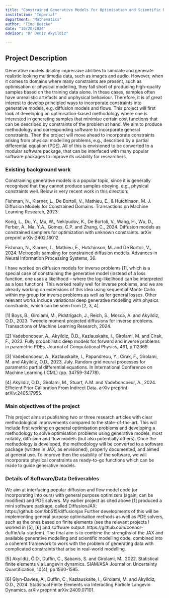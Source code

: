 ```yaml
---
title: "Constrained Generative Models for Optimisation and Scientific Modelling"
institution: "Imperial"
department: "Mathematics"
author: "Timo Betcke"
date: "10/20/2024"
advisor: "Dr Deniz Akyildiz"

---
```

## Project Description

Generative models display impressive abilities to simulate and generate realistic looking multimedia data, such as images and audio. However, when it comes to domains where many constraints are present, such as optimisation or physical modelling, they fall short of producing high-quality samples based on the training data alone. In these cases, samples often have unrealistic artefacts and unphysical behaviour. Therefore, it is of great interest to develop principled ways to incorporate constraints into generative models, e.g. diffusion models and flows. This project will first look at developing an optimisation-based methodology where one is interested in generating samples that minimise certain cost functions that can be described by constraints of the problem at hand. We aim to produce methodology and corresponding software to incorporate general constraints. Then the project will move ahead to incorporate constraints arising from physical modelling problems, e.g., described by a partial differential equation (PDE). All of this is envisioned to be converted to a modular software package, that can be interfaced with many popular software packages to improve its usability for researchers.

### Existing background work

Constraining generative models is a popular topic, since it is generally recognised that they cannot produce samples obeying, e.g., physical constraints well. Below is very recent work in this direction:

Fishman, N., Klarner, L., De Bortoli, V., Mathieu, E., & Hutchinson, M. J. Diffusion Models for Constrained Domains. Transactions on Machine Learning Research, 2023.

Kong, L., Du, Y., Mu, W., Neklyudov, K., De Bortoli, V., Wang, H., Wu, D., Ferber, A., Ma, Y.A., Gomes, C.P. and Zhang, C., 2024. Diffusion models as constrained samplers for optimization with unknown constraints. arXiv preprint arXiv:2402.18012.

Fishman, N., Klarner, L., Mathieu, E., Hutchinson, M. and De Bortoli, V., 2024. Metropolis sampling for constrained diffusion models. Advances in Neural Information Processing Systems, 36.

I have worked on diffusion models for inverse problems [1], which is a special case of constraining the generative model (instead of a loss function, one uses a likelihood – where the log-likelihood can be interpreted as a loss function). This worked really well for inverse problems, and we are already working on extensions of this idea using sequential Monte Carlo within my group for inverse problems as well as for general losses. Other relevant works include variational deep generative modelling with physics constraints, which can be seen from [2, 3, 4].

[1] Boys, B., Girolami, M., Pidstrigach, J., Reich, S., Mosca, A. and Akyildiz, O.D., 2023. Tweedie moment projected diffusions for inverse problems. Transactions of Machine Learning Research, 2024.

[2] Vadeboncoeur, A., Akyildiz, Ö.D., Kazlauskaite, I., Girolami, M. and Cirak, F., 2023. Fully probabilistic deep models for forward and inverse problems in parametric PDEs. Journal of Computational Physics, 491, p.112369.

[3] Vadeboncoeur, A., Kazlauskaite, I., Papandreou, Y., Cirak, F., Girolami, M. and Akyildiz, O.D., 2023, July. Random grid neural processes for parametric partial differential equations. In International Conference on Machine Learning (ICML) (pp. 34759-34778).

[4] Akyildiz, O.D., Girolami, M., Stuart, A.M. and Vadeboncoeur, A., 2024. Efficient Prior Calibration From Indirect Data. arXiv preprint arXiv:2405.17955.

### Main objectives of the project

This project aims at publishing two or three research articles with clear methodological improvements compared to the state-of-the-art. This will include first working on general optimisation problems and developing a methodology to solve optimisation problems using generative models, most notably, diffusion and flow models (but also potentially others). Once the methodology is developed, the methodology will be converted to a software package (written in JAX, as envisioned), properly documented, and aimed at general use. To improve then the usability of the software, we will incorporate physical constraints as ready-to-go functions which can be made to guide generative models.

### Details of Software/Data Deliverables

We aim at interfacing popular diffusion and flow model code (or incorporating into ours) with general purpose optimizers (again, can be modified) and PDE solvers. My earlier project as cited above [1] produced a mini software package, called DiffusionJAX: https://github.com/bb515/diffusionjax Further developments of this will be implementing general purpose optimisation methods as well as PDE solvers, such as the ones based on finite elements (see the relevant projects I worked in [5], [6] and software output: https://github.com/connor-duffin/ula-statfem). The final aim is to combine the strengths of the JAX and available generative modelling and scientific modelling code, combined into a coherent framework to work with the problem of generating data with complicated constraints that arise in real-world modelling.

[5] Akyildiz, Ö.D., Duffin, C., Sabanis, S. and Girolami, M., 2022. Statistical finite elements via Langevin dynamics. SIAM/ASA Journal on Uncertainty Quantification, 10(4), pp.1560-1585.

[6] Glyn-Davies, A., Duffin, C., Kazlauskaite, I., Girolami, M. and Akyildiz, Ö.D., 2024. Statistical Finite Elements via Interacting Particle Langevin Dynamics. arXiv preprint arXiv:2409.07101.

